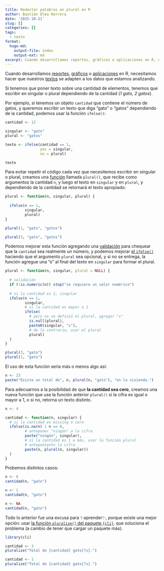 ```yaml
---
title: Redactar palabras en plural en R
author: Bastián Olea Herrera
date: '2025-10-21'
slug: []
categories: []
tags:
  - texto
format:
  hugo-md:
    output-file: index
    output-ext: md
excerpt: Cuando desarrollamos reportes, gráficos o aplicaciones en R, necesitamos hacer que nuestros textos se adapten a los datos que estamos analizando. En este post veremos cómo hacer que el texto se adapte según las cantidades para redactar palabras en singular o plural.
---
```


Cuando desarrollamos [reportes](/tags/quarto/), [gráficos](/tags/gráficos/) o [aplicaciones](/tags/shiny/) en R, necesitamos hacer que nuestros [textos](/tags/texto/) se adapten a los datos que estamos analizando.

Si tenemos que poner texto sobre una cantidad de elementos, tenemos que escribir en singular o plural dependiendo de la cantidad (_1 gato, 2 gatos_).

Por ejemplo, si tenemos un objeto `cantidad` que contiene el número de gatos, y queremos escribir un texto que diga "gato" o "gatos" dependiendo de la cantidad, podemos usar la función `ifelse()`:

```r
cantidad <- 12

singular <- "gato"
plural <- "gatos"

texto <- ifelse(cantidad == 1,
                yes = singular,
                no = plural)

texto
```
Para evitar repetir el código cada vez que necesitemos escribir en singular o plural, creamos una [función](/tags/funciones/) llamada `plural()`, que recibe como argumentos la cantidad `n`, y luego el texto en `singular` y en `plural`, y dependiendo de la cantidad se retornará el texto apropiado:

```r
plural <- function(n, singular, plural) {
  
  ifelse(n == 1,
         singular,
         plural)
}
```

```r
plural(1, "gato", "gatos")

plural(3, "gato", "gatos")
```
Podemos mejorar esta función agregando una [validación](/blog/validacion_basica/) para chequear que la `cantidad` sea realmente un número, y podemos mejorar [el `ifelse()`](/tags/control-de-flujo/) haciendo que el argumento `plural` sea opcional, y si no se entrega, la función agregue una "s" al final del texto en `singular` para formar el plural.

```r
plural <- function(n, singular, plural = NULL) {
  
  # validación
  if (!is.numeric(n)) stop("se requiere un valor numérico")
  
  # si la cantidad es 1, singular
  ifelse(n == 1,
         singular,
         # si la cantidad es mayor a 1
         ifelse(
           # pero no se definió el plural, agregar "s"
           is.null(plural),
           paste0(singular, "s"),
           # de lo contrario, usar el plural
           plural)
  )
}

plural(3, "gato")
plural(1, "gato")
```

El uso de esta función sería más o menos algo así:

```r
n <- 23
paste("Existe un total de", n, plural(n, "gato"), "en la vivienda.")
```

Para adecuarnos a la posibilidad de que **la cantidad sea cero**, creamos una nueva función que use la función anterior `plural()` si la cifra es igual o mayor a 1, o si no, retorna un texto distinto.

```r
n <- 4

cantidad <- function(n, singular) {
  # si la cantidad es missing o cero
  ifelse(is.na(n) | n == 0,
         # anteponer "ningún" a la cifra
         paste("ningún", singular),
         # si la cantidad es 1 o más, usar la función plural
         # anteponiento la cifra
         paste(n, plural(n, singular))
  )
}
```

Probemos distintos casos:

```r
n <- 6
cantidad(n, "gato")

n <- 1
cantidad(n, "gato")

n <- NA
cantidad(n, "gato")
```


Todo lo anterior fue una excusa para ✨aprender✨, porque existe una mejor opción: usar [la función `pluralize()` del paquete `{cli}`](https://cli.r-lib.org/reference/pluralize.html), que soluciona el problema (a cambio de tener que cargar un paquete más).


```r
library(cli)

cantidad <- 3
pluralize("Total de {cantidad} gato{?s}.")

cantidad <- 1
pluralize("Total de {cantidad} gato{?s}.")
```

